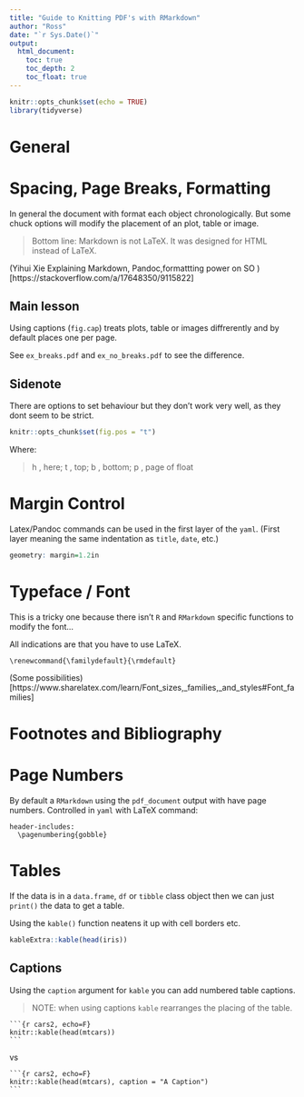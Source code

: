 ```yaml
---
title: "Guide to Knitting PDF's with RMarkdown"
author: "Ross"
date: "`r Sys.Date()`"
output:
  html_document:
    toc: true
    toc_depth: 2
    toc_float: true
---
```


```r
knitr::opts_chunk$set(echo = TRUE)
library(tidyverse)
```

# General

# Spacing, Page Breaks, Formatting

In general the document with format each object chronologically. But some chuck options will modify the placement of an plot, table or image.

> Bottom line: Markdown is not LaTeX. It was designed for HTML instead of LaTeX.

(Yihui Xie Explaining Markdown, Pandoc,formattting power on SO )[https://stackoverflow.com/a/17648350/9115822]

## Main lesson
Using captions (`fig.cap`) treats plots, table or images diffrerently and by default places one per page.

See `ex_breaks.pdf` and `ex_no_breaks.pdf` to see the difference.

## Sidenote
There are options to set behaviour but they don't work very well, as they dont seem to be strict.

```r
knitr::opts_chunk$set(fig.pos = "t")
```

Where:

> h , here; t , top; b , bottom; p , page of float

# Margin Control

Latex/Pandoc commands can be used in the first layer of the `yaml`. (First layer meaning the same indentation as `title`, `date`, etc.)

```r
geometry: margin=1.2in
```

# Typeface / Font

This is a tricky one because there isn't `R` and `RMarkdown` specific functions to modify the font...

All indications are that you have to use LaTeX.

```
\renewcommand{\familydefault}{\rmdefault}
```
(Some possibilities)[https://www.sharelatex.com/learn/Font_sizes,_families,_and_styles#Font_families]

# Footnotes and Bibliography

# Page Numbers

By default a `RMarkdown` using the `pdf_document` output with have page numbers. Controlled in `yaml` with LaTeX command:

```
header-includes:
  \pagenumbering{gobble}
```


# Tables

If the data is in a `data.frame`, `df` or `tibble` class object then we can just `print()` the data to get a table.

Using the `kable()` function neatens it up with cell borders etc.


```r
kableExtra::kable(head(iris))
```

## Captions

Using the `caption` argument for `kable` you can add numbered table captions.

> NOTE: when using captions `kable` rearranges the placing of the table.

<pre><code>```{r cars2, echo=F}
knitr::kable(head(mtcars))
```</code></pre>

vs

<pre><code>```{r cars2, echo=F}
knitr::kable(head(mtcars), caption = "A Caption")
```</code></pre>
